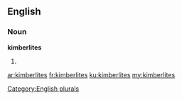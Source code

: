 ==English==

===Noun===
'''kimberlites'''

# {{plural of|kimberlite}}

[[Category:English plurals]]

[[ar:kimberlites]]
[[fr:kimberlites]]
[[ku:kimberlites]]
[[my:kimberlites]]